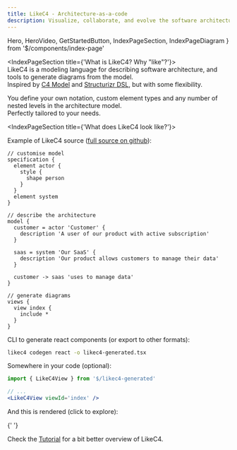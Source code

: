 ```yaml
---
title: LikeC4 - Architecture-as-a-code
description: Visualize, collaborate, and evolve the software architecture with always actual and live diagrams from your code
---
```


  Hero,
  HeroVideo,
  GetStartedButton,
  IndexPageSection,
  IndexPageDiagram
} from '$/components/index-page'

<Hero />
<GetStartedButton />
<HeroVideo />

<IndexPageSection title={'What is LikeC4? Why "like"?'}>    
  LikeC4 is a modeling language for describing software architecture, and tools to generate diagrams from the model.  
  Inspired by [C4 Model](https://c4model.com/) and [Structurizr DSL](https://github.com/structurizr/dsl), but with some flexibility.

You define your own notation, custom element types and any number of nested levels in the architecture model.  
 Perfectly tailored to your needs.

</IndexPageSection>

<IndexPageSection title={'What does LikeC4 look like?'}>   
  
  Example of LikeC4 source ([full source on github](https://github.com/likec4/likec4/blob/develop/docs/likec4/index-page/index-page.c4)):

```likec4 filename="example.c4"
// customise model
specification {
  element actor {
    style {
      shape person
    }
  }
  element system
}

// describe the architecture
model {
  customer = actor 'Customer' {
    description 'A user of our product with active subscription'
  }

  saas = system 'Our SaaS' {
    description 'Our product allows customers to manage their data'
  }

  customer -> saas 'uses to manage data'
}

// generate diagrams
views {
  view index {
    include *
  }
}
```

CLI to generate react components (or export to other formats):

```bash
likec4 codegen react -o likec4-generated.tsx
```

Somewhere in your code (optional):

```jsx
import { LikeC4View } from '$/likec4-generated'

// ...
<LikeC4View viewId='index' />
```

And this is rendered (click to explore):

{' '}

<IndexPageDiagram />

Check the [Tutorial](/docs/#tutorial) for a bit better overview of LikeC4.

</IndexPageSection>
